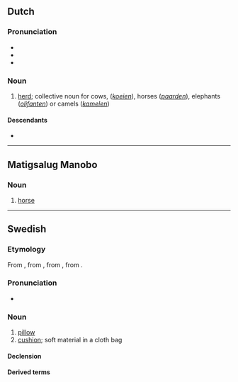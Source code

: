 ==Dutch==

===Pronunciation===
* {{IPA|nl|/ˈkʏdə/}}
* {{audio|nl|Nl-kudde.ogg|Audio}}
* {{rhyme|nl|ʏdə|s=2}}

===Noun===
{{nl-noun|f|-s|pl2=-en|kuddetje}}

# [[herd]]; collective noun for cows, (''[[koe]]ien''), horses (''[[paard]]en''), elephants (''[[olifant]]en'') or camels (''[[kameel|kamelen]]'')

====Descendants====
* {{desc|dcr|kydde}}
----

==Matigsalug Manobo==

===Noun===
{{head|mbt|noun|head=kuddè}}

# [[horse]]

----

==Swedish==

===Etymology===
From {{der|sv|gmq-osw|kodde}}, from {{der|sv|non|koddi}}, from {{der|sv|gem-pro|*kuddô}}, from {{der|sv|ine-pro|*gewt-}}.

===Pronunciation===
* {{IPA|sv|/ˈkɵdˈdɛ/|[ˈkʰɵdˈdɛ]}}

===Noun===
{{sv-noun|c}}

# [[pillow]]
# [[cushion]]; soft material in a cloth bag

====Declension====
{{sv-infl-noun-c-ar|2=kudd}}

====Derived terms====
{{col4-u|sv
|bilkudde
|bomullskudde
|bälteskudde
|dunkudde
|gosekudde
|hjälmkudde
|huvudkudde
|krockkudde
|kuddbitare
|kuddbok
|kuddfodral
|kuddjur
|kuddkrig
|kuddvar
|kuddöverdrag
|luftkudde
|långkudde
|plastkudde
|plyschkudde
|pruttkudde
|prydnadskudde
|rölakanskudde
|sammetskudde
|satinkudde
|sidenkudde
|skamkudde
|skämskudde
|soffkudde
|tagelkudde
|värmekudde
}}